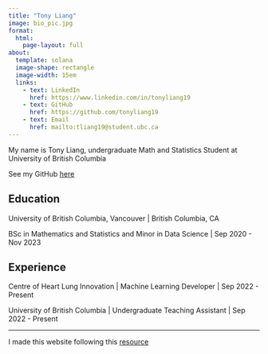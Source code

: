 ```yaml
---
title: "Tony Liang"
image: bio_pic.jpg
format:
  html:
    page-layout: full
about:
  template: solana
  image-shape: rectangle
  image-width: 15em
  links:
    - text: LinkedIn
      href: https://www.linkedin.com/in/tonyliang19
    - text: GitHub
      href: https://github.com/tonyliang19
    - text: Email
      href: mailto:tliang19@student.ubc.ca
---
```


:::{#test-heading}

My name is Tony Liang, undergraduate Math and Statistics Student at University of British Columbia

See my GitHub [here](https://github.com/tonyliang19)

## Education

University of British Columbia, Vancouver | British Columbia, CA

BSc in Mathematics and Statistics and Minor in Data Science | Sep 2020 - Nov 2023

## Experience

Centre of Heart Lung Innovation | Machine Learning Developer | Sep 2022 - Present

University of British Columbia | Undergraduate Teaching Assistant | Sep 2022 - Present

:::

---

I made this website following this [resource](https://ucsb-meds.github.io/creating-quarto-websites/)
